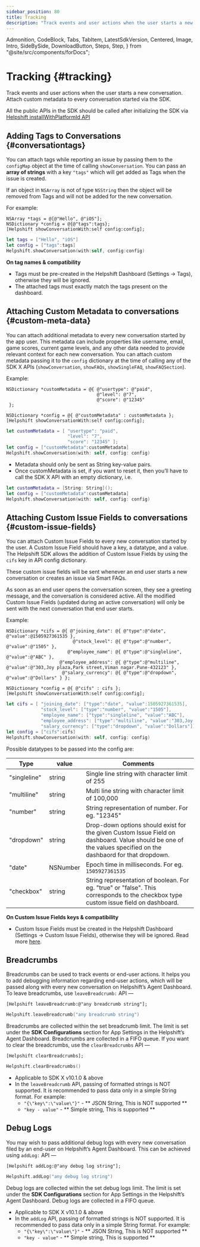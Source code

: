 ```yaml
---
sidebar_position: 80
title: Tracking
description: "Track events and user actions when the user starts a new conversation. Attach custom metadata to every conversation started via the SDK."
---
```


  Admonition,
  CodeBlock,
  Tabs,
  TabItem,
  LatestSdkVersion,
  Centered,
  Image,
  Intro,
  SideBySide,
  DownloadButton,
  Steps,
  Step,
} from "@site/src/components/forDocs";


# Tracking {#tracking}

<Intro>

Track events and user actions when the user starts a new conversation.
Attach custom metadata to every conversation started via the SDK.

</Intro>

<Admonition type="info" title="Note">

All the public APIs in the SDK should be called after initializing the SDK via [Helpshift installWithPlatformId API](/sdkx_ios/getting-started#start-using)

</Admonition>

## Adding Tags to Conversations {#conversationtags}

You can attach tags while reporting an issue by passing them to the `configMap` object at the time of calling `showConversation`. You can pass an **array of strings** with a key `"tags"` which will get added as Tags when the issue is created.

If an object in `NSArray` is not of type `NSString` then the object will be removed from Tags and will not be added for the new conversation.

For example:

<Tabs groupId="ios-languages">

<TabItem value="Objective-C" label="Objective-C">

```objc
NSArray *tags = @[@"Hello", @"iOS"];
NSDictionary *config = @{@"tags":tags};
[Helpshift showConversationWith:self config:config];
```

</TabItem>
<TabItem value="Swift" label="Swift">

```swift
let tags = ["Hello", "iOS"]
let config = ["tags":tags]
Helpshift.showConversation(with:self, config:config)
```

</TabItem>

</Tabs>

<Admonition type="info" title="Note">

**On tag names & compatibility**

- Tags must be pre-created in the Helpshift Dashboard (Settings → Tags), otherwise they will be ignored.
- The attached tags must exactly match the tags present on the dashboard.

</Admonition>

## Attaching Custom Metadata to conversations {#custom-meta-data}

You can attach additional metadata to every new conversation started by the app user. This metadata can include properties like username, email, game scores, current game levels, and any other data needed to provide relevant context for each new conversation. You can attach custom metadata passing it to the `config` dictionary at the time of calling any of the SDK X APIs (`showConversation`, `showFAQs`, `showSingleFAQ`, `showFAQSection`).

Example:

<Tabs groupId="ios-languages">

<TabItem value="Objective-C" label="Objective-C">

```objc
NSDictionary *customMetadata = @{ @"usertype": @"paid",
                                  @"level": @"7",
                                  @"score": @"12345"
 };

NSDictionary *config = @{ @"customMetadata" : customMetadata };
[Helpshift showConversationWith:self config:config];
```

</TabItem>
<TabItem value="Swift" label="Swift">

```swift
let customMetadata = [ "usertype": "paid",
                       "level": "7",
                       "score": "12345" ];
let config = ["customMetadata":customMetadata]
Helpshift.showConversation(with: self, config: config)
```

</TabItem>

</Tabs>

<Admonition type="info" title="Note">

- Metadata should only be sent as String key-value pairs.
- Once customMetadata is set, if you want to reset it, then you’ll have to call the SDK X API with an empty dictionary, i.e.

```swift
let customMetadata = [String: String]();
let config = ["customMetadata":customMetadata]
Helpshift.showConversation(with: self, config: config)
```

</Admonition>

## Attaching Custom Issue Fields to conversations {#custom-issue-fields}

You can attach Custom Issue Fields to every new conversation started by the user. A Custom Issue Field should have a key, a datatype, and a value. The Helpshift SDK allows the addition of Custom Issue Fields by using the `cifs` key in API config dictionary.

<CustomIssueFieldsKeyDeprecationNotice />

These custom issue fields will be sent whenever an end user starts a new conversation or creates an issue via Smart FAQs.

As soon as an end user opens the conversation screen, they see a greeting message, and the conversation is considered active. All the modified Custom Issue Fields (updated during an active conversation) will only be sent with the next conversation that end user starts.

Example:

<Tabs groupId="ios-languages">

<TabItem value="Objective-C" label="Objective-C">

```objc
NSDictionary *cifs = @{ @"joining_date": @{ @"type":@"date", @"value":@1505927361535 },
                         @"stock_level": @{ @"type":@"number", @"value":@"1505" },
                       @"employee_name": @{ @"type":@"singleline", @"value":@"ABC" },
                    @"employee_address": @{ @"type":@"multiline", @"value":@"303,Joy plaza,Park street,Viman nagar.Pune-432123" },
                     @"salary_currency": @{ @"type":@"dropdown", @"value":@"Dollars" } };

NSDictionary *config = @{ @"cifs" : cifs };
[Helpshift showConversationWith:self config:config];
```

</TabItem>

<TabItem value="Swift" label="Swift">

```swift
let cifs = [ "joining_date": ["type":"date", "value":1505927361535],
             "stock_level": ["type":"number", "value":"1505"],
             "employee_name": ["type":"singleline", "value":"ABC"],
             "employee_address": ["type":"multiline", "value":"303,Joy plaza,Park street,Viman nagar.Pune-432123"],
             "salary_currency": ["type":"dropdown", "value":"Dollars"]];
let config = ["cifs":cifs]
Helpshift.showConversation(with: self, config: config)
```

</TabItem>

</Tabs>

<CustomIssueFieldsKeyDeprecationNotice />

Possible datatypes to be passed into the config are:

| Type         | value    | Comments                                                                                                                                                      |
| ------------ | -------- | ------------------------------------------------------------------------------------------------------------------------------------------------------------- |
| "singleline" | string   | Single line string with character limit of 255                                                                                                                |
| "multiline"  | string   | Multi line string with character limit of 100,000                                                                                                             |
| "number"     | string   | String representation of number. For eg. "12345"                                                                                                              |
| "dropdown"   | string   | Drop-down options should exist for the given Custom Issue Field on dashboard. Value should be one of the values specified on the dashbaord for that dropdown. |
| "date"       | NSNumber | Epoch time in milliseconds. For eg. `1505927361535`                                                                                                           |
| "checkbox"   | string   | String representation of boolean. For eg. "true" or "false". This corresponds to the checkbox type custom issue field on dashboard.                           |

<Admonition type="info" title="Note">

**On Custom Issue Fields keys & compatibility**

- Custom Issue Fields must be created in the Helpshift Dashboard (Settings → Custom Issue Fields), otherwise they will be ignored. Read more [here](https://support.helpshift.com/kb/article/custom-issue-fields/).

</Admonition>

## Breadcrumbs

Breadcrumbs can be used to track events or end-user actions. It helps you to add debugging information regarding end-user actions, which will be passed along with every new conversation on Helpshift’s Agent Dashboard. To leave breadcrumbs, use `leaveBreadcrumb:` API —

<Tabs groupId="ios-languages">

<TabItem value="Objective-C" label="Objective-C">

```objc
[Helpshift leaveBreadcrumb:@"any breadcrumb string"];
```

</TabItem>
<TabItem value="Swift" label="Swift">

```swift
Helpshift.leaveBreadcrumb("any breadcrumb string")
```

</TabItem>

</Tabs>

Breadcrumbs are collected within the set breadcrumb limit. The limit is set under the **SDK Configurations** section for App Settings in the Helpshift’s Agent Dashboard. Breadcrumbs are collected in a FIFO queue. If you want to clear the breadcrumbs, use the `clearBreadcrumbs` API —

<Tabs groupId="ios-languages">

<TabItem value="Objective-C" label="Objective-C">

```objc
[Helpshift clearBreadcrumbs];
```

</TabItem>
<TabItem value="Swift" label="Swift">

```swift
Helpshift.clearBreadcrumbs()
```

</TabItem>

</Tabs>

<Admonition type="info" title="Note">

- Applicable to SDK X v10.1.0 & above
- In the `leaveBreadcrumb` API, passing of formatted strings is NOT supported. It is recommended to pass data only in a simple String format. For example:
  - `"{\"key\":\"value\"}"` - ** JSON String, This is NOT supported **
  - `"key - value"` - ** Simple string, This is supported **

</Admonition>

## Debug Logs

You may wish to pass additional debug logs with every new conversation filed by an end-user on Helpshift’s Agent Dashboard. This can be achieved using `addLog:` API —

<Tabs groupId="ios-languages">

<TabItem value="Objective-C" label="Objective-C">

```objc
[Helpshift addLog:@"any debug log string"];
```

</TabItem>

<TabItem value="Swift" label="Swift">

```swift
Helpshift.addLog("any debug log string")
```

</TabItem>

</Tabs>

Debug logs are collected within the set debug logs limit. The limit is set under the **SDK Configurations** section for App Settings in the Helpshift’s Agent Dashboard. Debug logs are collected in a FIFO queue.

<Admonition type="info" title="Note">

- Applicable to SDK X v10.1.0 & above
- In the `addLog` API, passing of formatted strings is NOT supported. It is recommended to pass data only in a simple String format. For example:
  - `"{\"key\":\"value\"}"` - ** JSON String, This is NOT supported **
  - `"key - value"` - ** Simple string, This is supported **

</Admonition>
